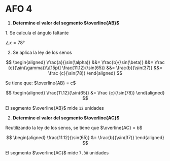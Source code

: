 # AFO 4

<SmartFigure
	id="triangulo-2-angulos-un-lado"
	src="/inacap/mvfm01/images/fig164.png"
	alt="Triángulo con 2 ángulos y un lado conocido"
	caption="Triángulo con 2 ángulos y un lado conocido"
	size="large"
/>

1. **Determine el valor del segmento $\overline{AB}$**

<Solution>
1. Se calcula el ángulo faltante

<SmartFigure
	src="/inacap/mvfm01/images/fig165.png"
	alt="Cálculo ángulo faltante"
	caption="Cálculo ángulo faltante"
	size="large"
/>

$\angle x = 78°$

2. Se aplica la ley de los senos

$$
\begin{aligned}
    \frac{a}{\sin(\alpha)} &&= \frac{b}{\sin(\beta)} &&= \frac {c}{\sin(\gamma)}\\[15pt]
    \frac{11.12}{\sin(65)} &&= \frac{b}{\sin(37)} &&= \frac {c}{\sin(78)}
\end{aligned}
$$

Se tiene que: $\overline{AB} = c$

$$
\begin{aligned}
    \frac{11.12}{\sin(65)} &= \frac {c}{\sin(78)}
\end{aligned}
$$

<SmartFigure
	src="/inacap/mvfm01/images/fig166.png"
	alt="Cálculo segmento AB"
	caption="Cálculo segmento AB"
	size="large"
/>

El segmento $\overline{AB}$ mide `12` unidades

</Solution>

2. **Determine el valor del segmento $\overline{AC}$**

<Solution>
Reutilizando la ley de los senos, se tiene que $\overline{AC} = b$

$$
\begin{aligned}
\frac{11.12}{\sin(65)} &= \frac{b}{\sin(37)}
\end{aligned}
$$

<SmartFigure
	src="/inacap/mvfm01/images/fig167.png"
	alt="Cálculo segmento AC"
	caption="Cálculo segmento AC"
	size="large"
/>

El segmento $\overline{AC}$ mide `7.38` unidades
</Solution>